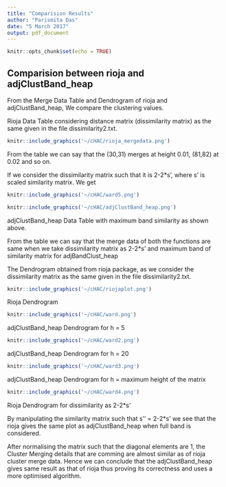 ```yaml
---
title: "Comparision Results"
author: "Parismita Das"
date: "5 March 2017"
output: pdf_document
---
```


```r
knitr::opts_chunk$set(echo = TRUE)
```

## Comparision between rioja and adjClustBand_heap

From the Merge Data Table and Dendrogram of rioja and adjClustBand_heap, We compare the clustering values.


Rioja Data Table considering distance matrix (dissimilarity matrix) as the same given in the file dissimilarity2.txt.

```r
knitr::include_graphics('~/cHAC/rioja_mergedata.png')
```

From the table we can say that the (30,31) merges at height 0.01, (81,82) at 0.02 and so on.


If we consider the dissimilarity matrix such that it is 2-2*s', where s' is scaled similarity matrix. We get

```r
knitr::include_graphics('~/cHAC/ward5.png')
```


```r
knitr::include_graphics('~/cHAC/adjClustBand_heap.png')
```

adjClustBand_heap Data Table with maximum band similarity as shown above.

From the table we can say that the merge data of both the functions are same when we take dissimilarity matrix as 2-2*s' and maximum band of similarity matrix for adjBandClust_heap


The Dendrogram obtained from rioja package, as we consider the dissimilarity matrix as the same given in the file dissimilarity2.txt.

```r
knitr::include_graphics('~/cHAC/riojaplot.png')
```
Rioja Dendrogram


```r
knitr::include_graphics('~/cHAC/ward.png')
```

adjClustBand_heap Dendrogram for h = 5



```r
knitr::include_graphics('~/cHAC/ward2.png')
```

adjClustBand_heap Dendrogram for h = 20

```r
knitr::include_graphics('~/cHAC/ward3.png')
```

adjClustBand_heap Dendrogram for h = maximum height of the matrix


```r
knitr::include_graphics('~/cHAC/ward4.png')
```

Rioja Dendrogram for dissimilarity as 2-2*s'


By manipulating the similarity matrix such that s'' = 2-2*s' we see that the rioja  gives the same plot as adjClustBand_heap when full band is considered.

After normalising the matrix such that the diagonal elements are 1, the Cluster Merging details that are comming are almost similar as of rioja cluster merge data.
Hence we can conclude that the adjClustBand_heap gives same result as that of rioja thus proving its correctness and uses a more optimised algorithm.
